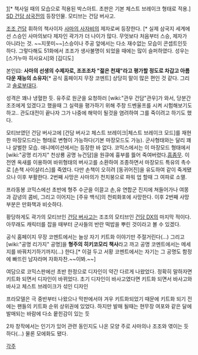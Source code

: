 [attachment:/GAKUGA_BASAGO.jpg][* 책사일 때의 모습으로 적용된 박스아트. 초판은 기본 체스트 브레이크 형태로 적용.] 
[[SD 건담 삼국전]]의 등장인물. 모티브는 건담 버사고.

[[조조 건담]] 휘하의 책사이자 [[사마의 사자비]]의 제자로써 등장한다. [* 실제 삼국지 세계에선 스승인 사마의보다 제자인 곽가가 더 나이가 많다. 무엇보다 처음부터 스승, 제자가 아니라는 것. ~~지못미~~]스승이나 주공 앞에서는 다소 재수없는 모습이 콘셉트인듯 하다. 그렇다해도 51화에서 조조가 생사불명이 되었을 때에는 많이 슬퍼하였다.
성우는 [스가누마 히사요시]와 [김디도]

본인曰: '''사마의 선생의 수제자로, 조조조차 "젊은 천재"라고 평가할 정도로 차갑고 아름다운 재능의 소유자'''[* 공식 홈페이지 무장 코멘트]
상당히 말이 많은 편인 것 같다. 그리고 [[솔로부대]]다.

성격은 꽤나 냉혈한 듯. 유주로 원군을 요청하러 [wiki:"관우 건담"관우]가 와서, 당분간 조조에게 있겠다고 했을때 그 실력을 평가하기 위해 주창 드벤울프를 시켜 시험해보기도 하고.. 관도대전이 끝나자 그가 나중에 해악이 될것을 염려하여 그를 죽이려고 하기도 했다.

모티브였던 건담 버사고에 [건담 버사고 체스트 브레이크|체스트 브레이크 모드]를 재현한 마장모드라는 형태로 변형이 가능하다(기본 마장모드도 가능). 군사형태와는 달리 꽤나 살벌한 모습. 애니메이션에서는 등장한 바 없다. 코믹스에서는 이 마장모드 형태에서 [wiki:"공명 리가지" 천상룡 공명 뉴건담]을 원큐에 흉부를 뜷어 죽여버렸다.[[흠좀무]]. 이전엔 옥새를 이용하여 바위형태의 버사고를 소환하여 조종하면서 마장모드 특유의 촉수로 [손책 사이살리스]를 죽였다. 다만 손책이 오히려 [동귀어진]을 유도하여 같이 죽게됐으나 이후 부활한다. 2번째 사망은 사마의가 천치붕으로 파워 업 할때 그 여파로 소멸. 

프라동봉 코믹스에선 초반에 형주 수군을 이끌고 손,유 연합군 진지에 쳐들어가나 여몽과 감녕의 콤비, 그리고 이어지는 [주유 백식]의 천뢰화포에 사망한다. 이후 2번째 사망 부분은 만화책과 비슷하다.

황당하게도 곽가의 모티브인 [[건담 버사고]]는 조조의 모티브인 [[건담 DX]]의 마지막 적이다. 아무래도 캐릭터를 잡을 때부터 군사들의 반란 떡밥을 뿌린 것이라고 볼 수 있겠다.

공식 홈페이지 무장 코멘트에서는 늘상 자기 키트화 이야기만 주절거린다(...) 그리고 [wiki:"공명 리가지" 공명]을 '''형주의 히키코모리 책사'''라고 까고 공명 코멘트에서는 메세지를 바꿔치기하기까지(...) 한다.[* 이걸 두고 서황 코멘트에서는 자기는 그 공명도 함정에 빠뜨린 남자라며 자화자찬.~~이봐.~~]

여담으로 코믹스판에선 초반 한정으로 디자인이 약간 다르게 나왔었다. 정확히 말하자면 키트화 되면서 디자인이 바뀌었다. 초기 디자인이 바사고였다면 키트화 되면서 바사고와 바사고 체스트 브레이크가 섞인 디자인

프라모델은 극 중반부터 나왔으나 막판에서야 겨우 키트화되었기 때문에 키트화 되기 전에는 팬들의 키트화 순위 상위권에 있었다. 하지만 발매 될때는 현무장 여포와 같은 달에 발매되는 바람에 다소 뭍힌감이 있는 듯

2차 창작에서는 인기가 있어 관련 동인지도 나온 모양 주로 사마의나 조조와 엮이는 듯하다(...) 물론 모에화도 됐다.
 

[[각주]]
